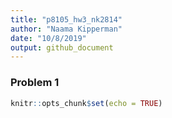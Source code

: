 ```yaml
---
title: "p8105_hw3_nk2814"
author: "Naama Kipperman"
date: "10/8/2019"
output: github_document
---
```


### Problem 1 

```r
knitr::opts_chunk$set(echo = TRUE)
```

